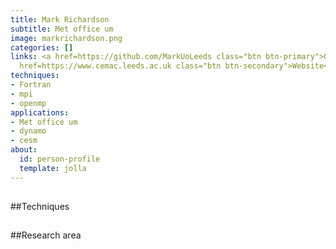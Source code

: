 ```yaml
---
title: Mark Richardson
subtitle: Met office um
image: markrichardson.png
categories: []
links: <a href=https://github.com/MarkUoLeeds class="btn btn-primary">Github</a><a
  href=https://www.cemac.leeds.ac.uk class="btn btn-secondary">Website</a>
techniques:
- Fortran
- mpi
- openmp
applications:
- Met office um
- dynamo
- cesm
about:
  id: person-profile
  template: jolla
---
```

   
:::{#person-profile}
:::
   
##
##Techniques
   
:::{#Techniques}
:::
   
##
##Research area
   
:::{#applications}
:::